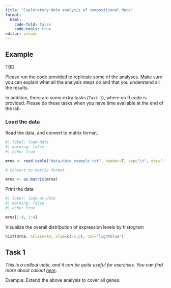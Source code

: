 ```yaml
---
title: "Exploratory data analysis of compositional data"
format: 
  html:
    code-fold: false
    code-tools: true
editor: visual
---
```


## Example

TBD

Please run the code provided to replicate some of the analyses. Make sure you can explain what all the analysis steps do and that you understand all the results.

In addition, there are some extra tasks (`Task 1`), where no R code is provided. Please do these tasks when you have time available at the end of the lab.

### Load the data

Read the data, and convert to matrix format.

```r
#| label: load-data
#| warning: false
#| echo: true

mrna <- read.table("data/data_example.txt", header=T, sep="\t", dec=".")

# Convert to matrix format

mrna <- as.matrix(mrna)
```

Print the data

```r
#| label: look-at-data
#| warning: false
#| echo: true

mrna[1:4, 1:4]
```

Visualize the overall distribution of expression levels by histogram

```r
hist(mrna, nclass=40, xlim=c(-5,5), col="lightblue")
```

::: callout-note
## Task 1

*This is a callout-note, and it can be quite useful for exercises. You can find more about callout [here](https://quarto.org/docs/authoring/callouts.html).*

Example: Extend the above analysis to cover all genes.
:::
